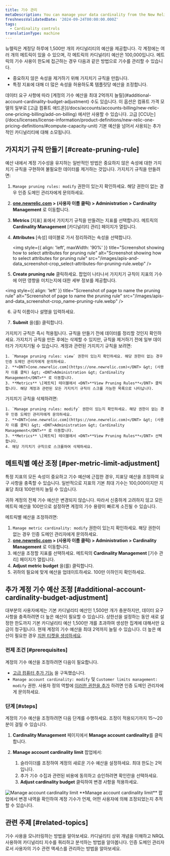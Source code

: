 ```yaml
---
title: 기수 관리
metaDescription: You can manage your data cardinality from the New Relic UI.
freshnessValidatedDate: '2024-09-24T00:00:00.000Z'
tags:
  - Cardinality controls
translationType: machine
---
```


뉴렐릭은 계정당 하루에 1,500만 개의 카디널리티의 예산을 제공합니다. 각 계정에는 여러 개의 메트릭이 있을 수 있으며, 각 메트릭의 카디널리티 예산은 100,000입니다. 메트릭의 기수 사용이 한도에 접근하는 경우 다음과 같은 방법으로 기수를 관리할 수 있습니다.

* 중요하지 않은 속성을 제거하기 위해 가지치기 규칙을 만듭니다.
* 특정 지표에 대해 더 많은 속성을 허용하도록 템플릿당 예산을 조정합니다.

<Callout variant="important">
  데이터 요구 사항에 따라 [계정의 기수 예산을 최대 2억까지 늘릴](#additional-account-cardinality-budget-adjustment) 수도 있습니다. 이 옵션은 컴퓨트 가격 모델의 일부로 [고급 컴퓨트 애드온](/docs/accounts/accounts-billing/new-relic-one-pricing-billing/add-on-billing) 에서만 사용할 수 있습니다. 고급 [CCU는](/docs/licenses/license-information/product-definitions/new-relic-one-pricing-definitions/#compute-capacity-unit) 기본 예산을 넘어서 사용되는 추가적인 카디널리티에 대해 소모됩니다.
</Callout>

## 가지치기 규칙 만들기 [#create-pruning-rule]

예산 내에서 계정 기수성을 유지하는 일반적인 방법은 중요하지 않은 속성에 대한 가지치기 규칙을 구현하여 불필요한 데이터를 제거하는 것입니다. 가지치기 규칙을 만들려면:

1. `Manage pruning rules: modify` 권한이 있는지 확인하세요. 해당 권한이 없는 경우 인증 도메인 관리자에게 문의하세요.

2. **<DNT>[one.newrelic.com](https://one.newrelic.com)</DNT> &gt; (사용자 이름 클릭) &gt; <DNT>Administration &gt; Cardinality Management</DNT>** 로 이동합니다.

3. **Metrics** \[지표] 표에서 가지치기 규칙을 만들려는 지표를 선택합니다. 메트릭의 **Cardinality Management** \[카디널리티 관리] 페이지가 열립니다.

4. **Attributes** \[속성] 테이블로 가서 정리하려는 속성을 선택합니다.

   <img style={{ align: 'left', maxWidth: '90%' }} title="Screenshot showing how to select attributes for pruning rule" alt="Screenshot showing how to select attributes for pruning rule" src="/images/apis-and-data_screenshot-crop_select-attributes-for-pruning-rule.webp" />

5. <DNT>**Create pruning rule**</DNT> 클릭하세요. 팝업이 나타나서 가지치기 규칙이 지표의 기수에 어떤 영향을 미치는지에 대한 세부 정보를 제공합니다.

<img style={{ align: 'left' }} title="Screenshot of page to name the pruning rule" alt="Screenshot of page to name the pruning rule" src="/images/apis-and-data_screenshot-crop_name-pruning-rule.webp" />

6. 규칙 이름이나 설명을 입력하세요.

7. <DNT>**Submit**</DNT> 을(를) 클릭합니다.

<Callout variant="caution">
  가지치기 규칙은 즉시 적용됩니다. 규칙을 만들기 전에 데이터를 정리할 것인지 확인하세요. 가지치기 규칙을 만든 후에는 삭제할 수 있지만, 규칙을 제거하기 전에 일부 데이터가 가지치기될 수 있습니다.
</Callout>

<CollapserGroup>
  <Collapser id="view-pruning-rules" title="가지치기 규칙 보기">
    계정과 관련된 가지치기 규칙을 보려면:

    1. `Manage pruning rules: view` 권한이 있는지 확인하세요. 해당 권한이 없는 경우 인증 도메인 관리자에게 문의하세요.
    2. **<DNT>[one.newrelic.com](https://one.newrelic.com)</DNT> &gt; (사용자 이름 클릭) &gt; <DNT>Administration &gt; Cardinality Management</DNT>** 로 이동합니다.
    3. **Metrics** \[메트릭] 테이블에서 <DNT>**View Pruning Rules**</DNT> 클릭합니다. 해당 계정과 관련된 모든 가지치기 규칙이 스크롤 가능한 목록으로 나타납니다.
  </Collapser>

  <Collapser id="delete-pruning-rule" title="가지치기 규칙 삭제">
    가지치기 규칙을 삭제하려면:

    1. `Manage pruning rules: modify` 권한이 있는지 확인하세요. 해당 권한이 없는 경우 인증 도메인 관리자에게 문의하세요.
    2. **<DNT>[one.newrelic.com](https://one.newrelic.com)</DNT> &gt; (사용자 이름 클릭) &gt; <DNT>Administration &gt; Cardinality Management</DNT>** 로 이동합니다.
    3. **Metrics** \[메트릭] 테이블에서 <DNT>**View Pruning Rules**</DNT> 선택합니다.
    4. 해당 가지치기 규칙으로 스크롤하여 삭제하세요.
  </Collapser>
</CollapserGroup>

## 메트릭별 예산 조정 [#per-metric-limit-adjustment]

특정 지표의 모든 속성이 중요하고 기수 예산에 근접한 경우, 지표당 예산을 조정하여 요구 사항을 충족할 수 있습니다. 일반적으로 지표의 기본 최대 기수는 100,000이지만 지표당 최대 100만까지 늘릴 수 있습니다.

<Callout variant="tip">
  귀하 계정의 전체 기수 예산은 변경되지 않습니다. 따라서 신중하게 고려하지 않고 모든 메트릭 예산을 100만으로 설정하면 계정의 기수 용량이 빠르게 소진될 수 있습니다.
</Callout>

메트릭별 예산을 조정하려면:

1. `Manage metric cardinality: modify` 권한이 있는지 확인하세요. 해당 권한이 없는 경우 인증 도메인 관리자에게 문의하세요.
2. **<DNT>[one.newrelic.com](https://one.newrelic.com)</DNT> &gt; (사용자 이름 클릭) &gt; <DNT>Administration &gt; Cardinality Management</DNT>** 로 이동합니다.
3. 예산을 조정할 지표를 선택하세요. 메트릭의 **Cardinality Management** \[기수 관리] 페이지가 열립니다.
4. <DNT>**Adjust metric budget**</DNT> 을(를) 클릭합니다.
5. 귀하의 필요에 맞게 예산을 업데이트하세요. 100만 이하인지 확인하세요.

## 추가 계정 기수 예산 조정 [#additional-account-cardinality-budget-adjustment]

대부분의 사용자에게는 기본 카디널리티 예산인 1,500만 개가 충분하지만, 데이터 요구 사항을 충족하려면 더 높은 예산이 필요할 수 있습니다. 상한선을 설정하는 동안 새로 설정한 한도까지 기본 카디널리티 예산 1,500만 개를 초과하여 생성한 집계에 대해서만 요금이 청구됩니다. 현재 계정의 기수 예산을 최대 2억까지 늘릴 수 있습니다. 더 높은 예산이 필요한 경우 [지원 티켓을 생성하세요](https://one.newrelic.com/help-xp).

### 전제 조건 [#prerequisites]

계정의 기수 예산을 조정하려면 다음이 필요합니다.

* [고급 컴퓨터 추가 기능](/docs/accounts/accounts-billing/new-relic-one-pricing-billing/add-on-billing) 을 구독했습니다.
* `Manage account cardinality: modify` 및 `Customer limits management: modify` 권한. 사용자 정의 역할에 [이러한 권한을 추가](#access-management) 하려면 인증 도메인 관리자에게 문의하세요.

### 단계 [#steps]

계정의 기수 예산을 조정하려면 다음 단계를 수행하세요. 조정이 적용되기까지 15～20분이 걸릴 수 있습니다.

1. <DNT>**Cardinality Management**</DNT> 페이지에서 <DNT>**Manage account cardinality**</DNT>를 클릭합니다.

2. <DNT>**Manage account cardinality limit**</DNT> 팝업에서:

   1. 슬라이더를 조정하여 계정의 새로운 기수 예산을 설정하세요. 최대 한도는 2억입니다.
   2. 추가 기수 수집과 관련된 비용에 동의하고 승인하려면 확인란을 선택하세요.
   3. <DNT>**Adjust cardinality budget**</DNT> 클릭하여 변경 사항을 적용하세요.

<img title="Manage account cardinality limit" alt="Manage account cardinality limit" src="/images/adjust-account-cardinality.webp" />

<Callout variant="tip">
  <DNT>**Manage account cardinality limit**</DNT> 팝업에서 변경 내역을 확인하여 계정 기수가 언제, 어떤 사용자에 의해 조정되었는지 추적할 수 있습니다.
</Callout>

## 관련 주제 [#related-topics]

<DocTiles>
  <DocTile title="모니터 기수" path="/docs/data-apis/ingest-apis/metric-api/monitor-cardinality">
    기수 사용을 모니터링하는 방법을 알아보세요.
  </DocTile>

  <DocTile title="높은 카디널리티 메트릭 이해 및 쿼리" path="/docs/data-apis/ingest-apis/metric-api/NRQL-high-cardinality-metrics">
    카디널리티 상위 개념을 이해하고 NRQL 사용하여 카디널리티 지수를 쿼리하고 분석하는 방법을 알아봅니다.
  </DocTile>

  <DocTile title="접근 관리" path="/docs/data-apis/ingest-apis/metric-api/cardinality-access-management">
    인증 도메인 관리자로서 사용자의 기수 관련 액세스를 관리하는 방법을 알아보세요.
  </DocTile>
</DocTiles>